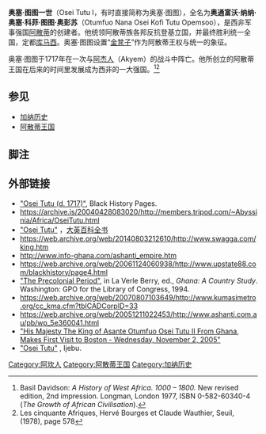{{Redirect-synonym|奥塞·图图|奥塞·图图二世}}
{{Infobox royalty
|name           = 奥塞·图图一世
|title              = “'''赫内'''”
|succession     = [[阿散蒂王国|阿散蒂王]]
|image          =
|caption        = 
|reign           = {{Circa|1675|lk=yes}}／{{Circa|1680|lk=yes}}－{{Circa|1717|lk=yes}}
|coronation     = {{Circa|1701|lk=yes}}
|successor       = [[奥波库·韦尔一世|奥波库·韦尔一世]]
|spouse         = 
|issue          = 
|house          = 奥约科·阿博因王朝
|father         = 
|mother         = 
|full name =  奥通富沃·纳纳·奥塞·科菲·图图·奥彭苏
|birth_date  = {{Circa|1660|lk=yes}}
|birth_place = [[阿散蒂王国|阿散蒂王国]][[库马西|库马西]]
|death_date  = {{Circa}} {{Death year and age|1717|1660}}
}}
'''奥塞·图图一世'''（Osei Tutu I，有时直接简称为奥塞·图图），全名为'''奥通富沃·纳纳·奥塞·科菲·图图·奥彭苏'''（Otumfuo Nana Osei Kofi Tutu Opemsoo），是西非军事强国[[阿散蒂王国|阿散蒂]]的创建者。他统领阿散蒂族各邦反抗登基立国，并最终胜利统一全国，定都[[库马西|库马西]]。奥塞·图图设置“[[金凳子|金凳子]]”作为阿散蒂王权与统一的象征。

奥塞·图图于1717年在一次与[[阿杰人|阿杰人]]（Akyem）的战斗中阵亡。他所创立的阿散蒂王国在后来的时间里发展成为西非的一大强国。<ref>Basil Davidson: ''A History of West Africa. 1000 – 1800.'' New revised edition, 2nd impression. Longman, London 1977, ISBN 0-582-60340-4 (''The Growth of African Civilisation'').</ref><ref>Les cinquante Afriques, Hervé Bourges et Claude Wauthier, Seuil, (1978), page 578</ref>

== 参见 ==
* [[加纳历史|加纳历史]]
* [[阿散蒂王国|阿散蒂王国]]

== 脚注 ==
{{reflist}}

== 外部链接 ==
*[https://web.archive.org/web/20060821160558/http://www.blackhistorypages.net/pages/oseitutu.php "Osei Tutu (d. 1717)"], Black History Pages.
*https://archive.is/20040428083020/http://members.tripod.com/~Abyssinia/Africa/OseiTutu.html
*[http://www.britannica.com/eb/article-9057534/Osei-Tutu "Osei Tutu"] {{Wayback|url=http://www.britannica.com/eb/article-9057534/Osei-Tutu |date=20080407162324 }}，[[大英百科全书|大英百科全书]]
*https://web.archive.org/web/20140803212610/http://www.swagga.com/king.htm
*http://www.info-ghana.com/ashanti_empire.htm{{Wayback|url=http://www.info-ghana.com/ashanti_empire.htm |date=20070820093438 }}
*https://web.archive.org/web/20061124060938/http://www.upstate88.com/blackhistory/page4.html
*[http://countrystudies.us/ghana/5.htm "The Precolonial Period"]{{Wayback|url=http://countrystudies.us/ghana/5.htm |date=20061005235135 }}, in La Verle Berry, ed., ''Ghana: A Country Study''. Washington: GPO for the Library of Congress, 1994.
*https://web.archive.org/web/20070807103649/http://www.kumasimetro.org/cc_kma.cfm?tblCADCorpID=33
*https://web.archive.org/web/20051211022453/http://www.ashanti.com.au/pb/wp_5e360041.html
*[https://web.archive.org/web/20160303220705/http://www.nathanielturner.com/majestykingasante.htm "His Majesty The King of Asante Otumfuo Osei Tutu II From Ghana, Makes First Visit to Boston - Wednesday, November 2, 2005"]
*[http://www.ijebu.org/conquerors/oseiTutu/ "Osei Tutu"] {{Wayback|url=http://www.ijebu.org/conquerors/oseiTutu/ |date=20201127014445 }}, Ijebu.

[[Category:阿坎人|Category:阿坎人]]
[[Category:阿散蒂王国|Category:阿散蒂王国]]
[[Category:加纳历史|Category:加纳历史]]